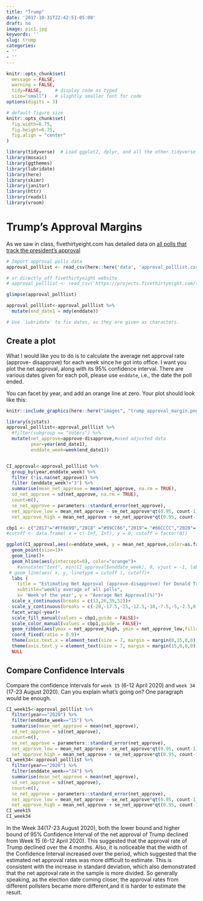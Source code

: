 ---
title: "Trump"
date: '2017-10-31T22:42:51-05:00'
draft: no
image: pic1.jpg
keywords: ''
slug: trump
categories:
- ''
- ''
---

```{r, setup, include=FALSE}
knitr::opts_chunk$set(
  message = FALSE, 
  warning = FALSE, 
  tidy=FALSE,     # display code as typed
  size="small")   # slightly smaller font for code
options(digits = 3)

# default figure size
knitr::opts_chunk$set(
  fig.width=6.75, 
  fig.height=6.75,
  fig.align = "center"
)
```


```{r load-libraries, include=FALSE}
library(tidyverse)  # Load ggplot2, dplyr, and all the other tidyverse packages
library(mosaic)
library(ggthemes)
library(lubridate)
library(here)
library(skimr)
library(janitor)
library(httr)
library(readxl)
library(vroom)
```

# Trump's Approval Margins

As we saw in class, fivethirtyeight.com has detailed data on [all polls that track the president's approval ](https://projects.fivethirtyeight.com/trump-approval-ratings)

```{r, cache=TRUE,warnings= FALSE, message=FALSE}
# Import approval polls data
approval_polllist <- read_csv(here::here('data', 'approval_polllist.csv'))

# or directly off fivethirtyeight website
# approval_polllist <- read_csv('https://projects.fivethirtyeight.com/trump-approval-data/approval_polllist.csv') 

glimpse(approval_polllist)

approval_polllist<-approval_polllist %>% 
  mutate(end_date1 = mdy(enddate))

# Use `lubridate` to fix dates, as they are given as characters.
```

## Create a plot

What I would like you to do is to calculate the average net approval rate (approve- disapprove) for each week since he got into office. I want you plot the net approval, along with its 95% confidence interval. There are various dates given for each poll, please use `enddate`, i.e., the date the poll ended.


You can facet by year, and add an orange line at zero. Your plot should look like this:

```{r trump_margins, echo=FALSE, out.width="100%",warnings= FALSE, message=FALSE}
knitr::include_graphics(here::here("images", "trump_approval_margin.png"), error = FALSE)
```

```{r}
library(sjstats)
approval_polllist<-approval_polllist %>% 
  #filter(subgroup == "Voters") %>% 
  mutate(net_approve=approve-disapprove,#used adjusted data
         year=year(end_date1),
         enddate_week=week(end_date1))


CI_approval<-approval_polllist %>%
  group_by(year,enddate_week) %>%
  filter (!is.na(net_approve)) %>% 
  filter (enddate_week!="3") %>% 
  summarise(mean_net_approve = mean(net_approve, na.rm = TRUE),
  sd_net_approve = sd(net_approve, na.rm = TRUE),
  count=n(),
  se_net_approve = parameters::standard_error(net_approve),
  net_approve_low = mean_net_approve - se_net_approve*qt(0.95, count-1),
  net_approve_high = mean_net_approve + se_net_approve*qt(0.95, count-1))

cbp1 <- c("2017"="#FF6699","2018" ="#99CC66","2019"= "#66CCCC","2020"= "violet")
#cutoff <- data.frame( x = c(-Inf, Inf), y = 0, cutoff = factor(0))

ggplot(CI_approval,aes(x=enddate_week, y = mean_net_approve,color=as.factor(year)))+
  geom_point(size=1)+
  geom_line()+
  geom_hline(aes(yintercept=0), color="orange")+
    #annotate("text", min(CI_approval$enddate_week), 0, vjust = -1, label = "Cutoff")+
 # geom_line(aes( x, y, linetype = cutoff ), cutoff)+
  labs (
    title = "Estimating Net Approval (approve-disapprove) for Donald Trump",
    subtitle="weekly average of all polls",
    x= 'Week of the year', y = "Average Net Approval(%)")+
  scale_x_continuous(breaks = c(13,26,39,52))+
  scale_y_continuous(breaks = c(-20,-17.5,-15,-12.5,-10,-7.5,-5,-2.5,0,2.5,5,7.5))+
  facet_wrap(~year)+
  scale_fill_manual(values = cbp1,guide = FALSE)+
  scale_color_manual(values = cbp1,guide = FALSE)+
  geom_ribbon(aes(ymax = net_approve_high, ymin = net_approve_low,fill=factor(year)),alpha=0.3)+
  coord_fixed(ratio = 0.9)+
  theme(axis.text.x = element_text(size = 7, margin = margin(0,15,0,0)))+
  theme(axis.text.y = element_text(size = 7, margin = margin(15,0,0,0)))+
  NULL
```


## Compare Confidence Intervals

Compare the confidence intervals for `week 15` (6-12 April 2020) and `week 34` (17-23 August 2020). Can you explain what's going on? One paragraph would be enough.
```{r Compare Confidence Intervals, warnings= FALSE, message=FALSE}
CI_week15<-approval_polllist %>%
  filter(year=="2020") %>%
  filter(enddate_week=="15") %>%
  summarise(mean_net_approve = mean(net_approve),
  sd_net_approve = sd(net_approve),
  count=n(),
  se_net_approve = parameters::standard_error(net_approve),
  net_approve_low = mean_net_approve - se_net_approve*qt(0.95, count-1),
  net_approve_high = mean_net_approve + se_net_approve*qt(0.95, count-1))
CI_week34<-approval_polllist %>%
  filter(year=="2020") %>%
  filter(enddate_week=="34") %>%
  summarise(mean_net_approve = mean(net_approve),
  sd_net_approve = sd(net_approve),
  count=n(),
  se_net_approve = parameters::standard_error(net_approve),
  net_approve_low = mean_net_approve - se_net_approve*qt(0.95, count-1),
  net_approve_high = mean_net_approve + se_net_approve*qt(0.95, count-1))
CI_week15
CI_week34
```

In the Week 34(17-23 August 2020), both the lower bound and higher bound of 95% Confidence Interval of the net approval of Trump declined from Week 15 (6-12 April 2020). This suggested that the approval rate of Trump declined over the 4 months. Also, it is noticeable that the width of the Confidence Interval increased over the period, which suggested that the estimated net approval rates was more difficult to estimate. This is consistent with the increase in standard deviation, which also demonstrated that the net approval rate in the sample is more divided. So generally speaking, as the election date coming closer, the approval rates from different pollsters became more different,and it is harder to estimate the result.
